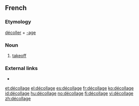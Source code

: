 ==French==

===Etymology===
[[décoller]] + [[-age]]

===Noun===
{{fr-noun|m}}

# [[takeoff]]

===External links===
* {{R:TLFi}}

[[et:décollage]]
[[el:décollage]]
[[es:décollage]]
[[fr:décollage]]
[[ko:décollage]]
[[id:décollage]]
[[hu:décollage]]
[[no:décollage]]
[[fi:décollage]]
[[vi:décollage]]
[[zh:décollage]]